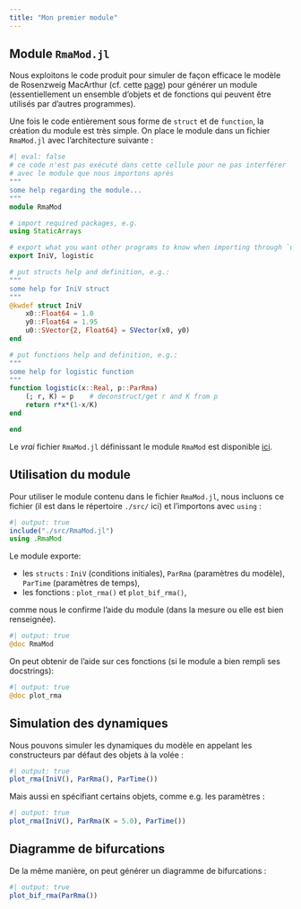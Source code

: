 ```yaml
---
title: "Mon premier module"
---
```


## Module `RmaMod.jl`

Nous exploitons le code produit pour simuler de façon efficace le modèle de Rosenzweig MacArthur (cf. cette [page](annexe_swift_rma.qmd)) pour générer un module (essentiellement un ensemble d'objets et de fonctions qui peuvent être utilisés par d'autres programmes).

Une fois le code entièrement sous forme de `struct` et de `function`, la création du module est très simple. On place le module dans un fichier `RmaMod.jl` avec l'architecture suivante :
```julia
#| eval: false
# ce code n'est pas exécuté dans cette cellule pour ne pas interférer
# avec le module que nous importons après
"""
some help regarding the module...
"""
module RmaMod

# import required packages, e.g.
using StaticArrays

# export what you want other programs to know when importing through `using`
export IniV, logistic

# put structs help and definition, e.g.:
"""
some help for IniV struct
"""
@kwdef struct IniV
    x0::Float64 = 1.0
    y0::Float64 = 1.95
    u0::SVector{2, Float64} = SVector(x0, y0)
end

# put functions help and definition, e.g.:
"""
some help for logistic function
"""
function logistic(x::Real, p::ParRma)
    (; r, K) = p    # deconstruct/get r and K from p
    return r*x*(1-x/K)
end

end
```

Le *vrai* fichier `RmaMod.jl` définissant le module `RmaMod` est disponible [ici](src/RmaMod.jl).

## Utilisation du module

Pour utiliser le module contenu dans le fichier `RmaMod.jl`, nous incluons ce fichier (il est dans le répertoire `./src/` ici) et l'importons avec `using` :

```julia
#| output: true
include("./src/RmaMod.jl")
using .RmaMod
```

Le module exporte:

- les `structs` : `IniV` (conditions initiales), `ParRma` (paramètres du modèle), `ParTime` (paramètres de temps),
- les fonctions : `plot_rma()` et `plot_bif_rma()`,

comme nous le confirme l'aide du module (dans la mesure ou elle est bien renseignée).
```julia
#| output: true
@doc RmaMod
```


On peut obtenir de l'aide sur ces fonctions (si le module a bien rempli ses docstrings):

```julia
#| output: true
@doc plot_rma
```

## Simulation des dynamiques

Nous pouvons simuler les dynamiques du modèle en appelant les constructeurs par défaut des objets à la volée :

```julia
#| output: true
plot_rma(IniV(), ParRma(), ParTime())
```

Mais aussi en spécifiant certains objets, comme e.g. les paramètres :
```julia
#| output: true
plot_rma(IniV(), ParRma(K = 5.0), ParTime())
```

## Diagramme de bifurcations

De la même manière, on peut générer un diagramme de bifurcations :
```julia
#| output: true
plot_bif_rma(ParRma())
```
